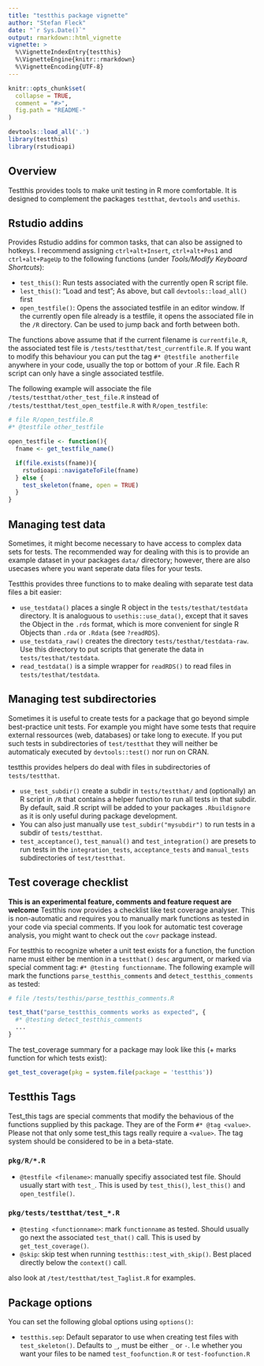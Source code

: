 ```yaml
---
title: "testthis package vignette"
author: "Stefan Fleck"
date: "`r Sys.Date()`"
output: rmarkdown::html_vignette
vignette: >
  %\VignetteIndexEntry{testthis}
  %\VignetteEngine{knitr::rmarkdown}
  %\VignetteEncoding{UTF-8}
---
```


```r
knitr::opts_chunk$set(
  collapse = TRUE,
  comment = "#>",
  fig.path = "README-"
)

devtools::load_all('.')
library(testthis)
library(rstudioapi)
```

## Overview

Testthis provides tools to make unit testing in R more comfortable. It is 
designed to complement the packages `testthat`, `devtools` and `usethis`. 




## Rstudio addins 

Provides Rstudio addins for common tasks, that can also be assigned to hotkeys. 
I recommend assigning `ctrl+alt+Insert`, `ctrl+alt+Pos1` and `ctrl+alt+PageUp`
to the following functions (under *Tools/Modify Keyboard Shortcuts*):

* `test_this()`: Run tests associated with the currently open R script file.
* `lest_this()`: "Load and test"; As above, but call `devtools::load_all()` first
* `open_testfile()`: Opens the associated testfile in an editor window. If the 
  currently open file already is a testfile, it opens the associated file in
  the `/R` directory. Can be used to jump back and forth between both.

The functions above assume that if the current filename is `currentfile.R`,
the associated test file is `/tests/testthat/test_currentfile.R`. If you want
to modify this behaviour you can put the tag `#* @testfile anotherfile` anywhere
in your code, usually the top or bottom of your .R file. Each R script can only
have a single associated testfile.

The following example will associate the file `/tests/testthat/other_test_file.R`
instead of `/tests/testthat/test_open_testfile.R` with `R/open_testfile`:
```r
# file R/open_testfile.R
#* @testfile other_testfile

open_testfile <- function(){
  fname <- get_testfile_name()

  if(file.exists(fname)){
    rstudioapi::navigateToFile(fname)
  } else {
    test_skeleton(fname, open = TRUE)
  }
}
```




## Managing test data

Sometimes, it might become necessary to have access to complex data sets for
tests. The recommended way for dealing with this is to provide an example 
dataset in your packages `data/` directory; however, there are also usecases 
where you want seperate data files for your tests.

Testthis provides three functions to to make dealing with separate test data 
files a bit easier:

* `use_testdata()` places a single R object in the `tests/testhat/testdata` 
  directory. It is analoguous to `usethis::use_data()`, except that it saves the
  Object in the `.rds` format, which is more convenient for single R Objects
  than `.rda` or `.Rdata` (see `?readRDS`). 
* `use_testdata_raw()` creates the directory `tests/testhat/testdata-raw`. Use
  this directory to put scripts that generate the data in 
  `tests/testhat/testdata`. 
* `read_testdata()` is a simple wrapper for `readRDS()` to read files
  in `tests/testhat/testdata`. 


 

## Managing test subdirectories

Sometimes it is useful to create tests for a package that go beyond simple 
best-practice unit tests. For example you might have some tests that require 
external ressources (web, databases) or take long to execute. If you put such 
tests in subdirectories of `test/testthat` they will neither be automaticaly 
executed by `devtools::test()` nor run on CRAN.

testthis provides helpers do deal with files in subdirectories of 
`tests/testthat`.

* `use_test_subdir()` create a subdir in `tests/testthat/` and 
  (optionally) an R script in `/R` that contains a helper function to run all 
  tests in that subdir. By default, said .R script will be added to your 
  packages `.Rbuildignore` as it is only useful during package development.
* You can also just manually use `test_subdir("mysubdir")` to run tests in a
  subdir of `tests/testthat`.
* `test_acceptance()`, `test_manual()` and
  `test_integration()` are presets to run tests in the
  `integration_tests`, `acceptance_tests` and `manual_tests` subdirectories of
  `test/testthat`.




## Test coverage checklist

**This is an experimental feature, comments and feature request are welcome**
Testthis now provides a checklist like test coverage analyser. This is 
non-automatic and requires you to manually mark functions as tested in your 
code via special comments. If you look for automatic test coverage analysis, 
you might want to check out the `covr` package instead.

For testthis to recognize wheter a unit test exists for a function, the function
name must either be mention in a `testthat()` `desc` argument, or marked via
special comment tag: `#* @testing functionname`. The following example will mark
the functions `parse_testthis_comments` and `detect_testthis_comments` as 
tested:

```r
# file /tests/testhis/parse_testthis_comments.R

test_that("parse_testthis_comments works as expected", {
  #* @testing detect_testthis_comments
  ...
}
```

The test_coverage summary for a package may look like this (+ marks function for
which tests exist):

```r
get_test_coverage(pkg = system.file(package = 'testthis'))
```




## Testthis Tags

Test_this tags are special comments that modify the behavious of the functions
supplied by this package. They are of the Form `#* @tag <value>`. Please not 
that only some test_this tags really require a `<value>`. The tag system should
be considered to be in a beta-state.

### `pkg/R/*.R`

* `@testfile <filename>`: manually specifiy associated test file. Should 
  usually start with `test_`. This is used by `test_this()`, `lest_this()` and
  `open_testfile()`.

### `pkg/tests/testthat/test_*.R`

* `@testing <functionname>`:  mark `functionname` as tested.
  Should usually go next the associated `test_that()` call. This is used by
  `get_test_coverage()`.
* `@skip`: skip test when running `testthis::test_with_skip()`. Best placed 
  directly below the `context()` call.

also look at `/test/testthat/test_Taglist.R` for examples.




Package options
---------------

You can set the following global options using `options()`:

* `testthis.sep`: Default separator to use when creating test files with 
  `test_skeleton()`. Defaults to `_`, must be either `_` or `-`. I.e whether
  you want your files to be named `test_foofunction.R` or `test-foofunction.R`
